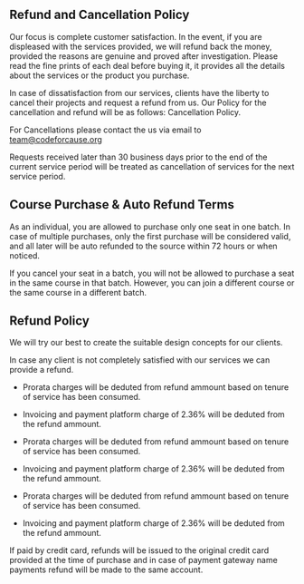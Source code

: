 ## Refund and Cancellation Policy

Our focus is complete customer satisfaction. In the event, if you are displeased with the services provided, we will refund back the money, provided the reasons are genuine and proved after investigation. Please read the fine prints of each deal before buying it, it provides all the details about the services or the product you purchase.

In case of dissatisfaction from our services, clients have the liberty to cancel their projects and request a refund from us. Our Policy for the cancellation and refund will be as follows:
Cancellation Policy.

For Cancellations please contact the us via email to team@codeforcause.org

Requests received later than 30 business days prior to the end of the current service period will be treated as cancellation of services for the next service period.

## Course Purchase & Auto Refund Terms

As an individual, you are allowed to purchase only one seat in one batch. In case of multiple purchases, only the first purchase will be considered valid, and all later will be auto refunded to the source within 72 hours or when noticed.

If you cancel your seat in a batch, you will not be allowed to purchase a seat in the same course in that batch. However, you can join a different course or the same course in a different batch.

## Refund Policy

We will try our best to create the suitable design concepts for our clients.

In case any client is not completely satisfied with our services we can provide a refund. 

- Prorata charges will be deduted from refund ammount based on tenure of service has been consumed.
- Invoicing and payment platform charge of 2.36% will be deduted from the refund ammount.

- Prorata charges will be deduted from refund ammount based on tenure of service has been consumed.
- Invoicing and payment platform charge of 2.36% will be deduted from the refund ammount.

- Prorata charges will be deduted from refund ammount based on tenure of service has been consumed.
- Invoicing and payment platform charge of 2.36% will be deduted from the refund ammount.

If paid by credit card, refunds will be issued to the original credit card provided at the time of purchase and in case of payment gateway name payments refund will be made to the same account.
